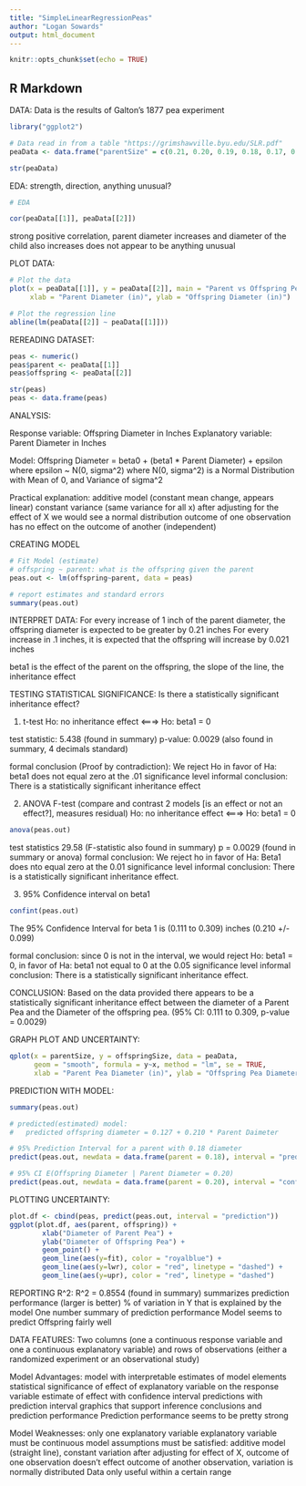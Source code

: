 ---
title: "SimpleLinearRegressionPeas"
author: "Logan Sowards"
output: html_document
---

```{r setup, include=FALSE}
knitr::opts_chunk$set(echo = TRUE)
```

## R Markdown

DATA:
Data is the results of Galton's 1877 pea experiment
```{r}
library("ggplot2")

# Data read in from a table "https://grimshawville.byu.edu/SLR.pdf"
peaData <- data.frame("parentSize" = c(0.21, 0.20, 0.19, 0.18, 0.17, 0.16, 0.15), "offspringSize" = c(0.1726, 0.1707, 0.1637, 0.1640, 0.1613, 0.1617, 0.1598))

str(peaData)
```

EDA:
strength, direction, anything unusual?
```{r}
# EDA

cor(peaData[[1]], peaData[[2]])

```
strong positive correlation, parent diameter increases and diameter of the child also increases
does not appear to be anything unusual




PLOT DATA:
```{r}
# Plot the data
plot(x = peaData[[1]], y = peaData[[2]], main = "Parent vs Offspring Pea Diameter",
     xlab = "Parent Diameter (in)", ylab = "Offspring Diameter (in)")

# Plot the regression line
abline(lm(peaData[[2]] ~ peaData[[1]]))
```



REREADING DATASET:
```{r}

peas <- numeric()
peas$parent <- peaData[[1]]
peas$offspring <- peaData[[2]]

str(peas)
peas <- data.frame(peas)
```


ANALYSIS:

Response variable: Offspring Diameter in Inches
Explanatory variable: Parent Diameter in Inches

Model: Offspring Diameter = beta0 + (beta1 * Parent Diameter) + epsilon
           where epsilon ~ N(0, sigma^2) 
           where N(0, sigma^2) is a Normal Distribution with Mean of 0, and Variance of sigma^2

Practical explanation:
     additive model (constant mean change, appears linear)
     constant variance (same variance for all x)
     after adjusting for  the effect of X we would see a normal distribution
     outcome of one observation has no effect on the outcome of another (independent)


CREATING MODEL
```{r}
# Fit Model (estimate)
# offspring ~ parent: what is the offspring given the parent
peas.out <- lm(offspring~parent, data = peas)

# report estimates and standard errors
summary(peas.out)
```


INTERPRET DATA:
For every increase of 1 inch of the parent diameter, the offspring diameter is expected to be greater by 0.21 inches
For every increase in .1 inches, it is expected that the offspring will increase by 0.021 inches

beta1 is the effect of the parent on the offspring, the slope of the line, the inheritance effect


TESTING STATISTICAL SIGNIFICANCE:
Is there a statistically significant inheritance effect?

1) t-test
Ho: no inheritance effect <===> Ho: beta1 = 0

test statistic: 5.438 (found in summary)
p-value: 0.0029 (also found in summary, 4 decimals standard)

formal  conclusion (Proof by contradiction): We reject Ho in favor of Ha: beta1 does not equal zero at the .01 significance level
informal conclusion: There is a statistically significant inheritance effect



2) ANOVA F-test (compare and contrast 2 models [is an effect or not an effect?], measures residual)
Ho: no inheritance effect <===> Ho: beta1 = 0
```{r}
anova(peas.out)
```

test statistics 29.58 (F-statistic also found in summary)
p = 0.0029 (found in summary or anova)
formal conclusion: We reject ho in favor of Ha: Beta1 does nto equal zero at the 0.01 significance level
informal conclusion: There is a statistically significant inheritance effect.



3) 95% Confidence interval on beta1
```{r}
confint(peas.out)
```
The 95% Confidence Interval for beta 1 is (0.111 to 0.309) inches
                                          (0.210 +/- 0.099) 

formal conclusion: since 0 is not in the interval, we would reject Ho: beta1 = 0, 
         in favor of Ha: beta1 not equal to 0 at the 0.05 significance level
informal conclusion: There is a statistically significant inheritance effect.

CONCLUSION: 
Based on the data provided there appears to be a statistically significant inheritance 
effect between the diameter of a Parent Pea and the Diameter of the offspring pea. 
(95% CI: 0.111 to 0.309, p-value = 0.0029)



GRAPH PLOT AND UNCERTAINTY:
```{r}
qplot(x = parentSize, y = offspringSize, data = peaData, 
      geom = "smooth", formula = y~x, method = "lm", se = TRUE, 
      xlab = "Parent Pea Diameter (in)", ylab = "Offspring Pea Diameter (in)")
```

PREDICTION WITH MODEL:
```{r}
summary(peas.out)

# predicted(estimated) model:
#   predicted offspring diameter = 0.127 + 0.210 * Parent Daimeter

# 95% Prediction Interval for a parent with 0.18 diameter
predict(peas.out, newdata = data.frame(parent = 0.18), interval = "prediction")

# 95% CI E(Offspring Diameter | Parent Diameter = 0.20)
predict(peas.out, newdata = data.frame(parent = 0.20), interval = "confidence")
```



PLOTTING UNCERTAINTY:
```{r}
plot.df <- cbind(peas, predict(peas.out, interval = "prediction"))
ggplot(plot.df, aes(parent, offspring)) + 
        xlab("Diameter of Parent Pea") +
        ylab("Diameter of Offspring Pea") +
        geom_point() +
        geom_line(aes(y=fit), color = "royalblue") +
        geom_line(aes(y=lwr), color = "red", linetype = "dashed") +
        geom_line(aes(y=upr), color = "red", linetype = "dashed")
```



REPORTING R^2:
  R^2 = 0.8554 (found in summary)
  summarizes prediction performance (larger is better)
  % of variation in Y that is explained by the model
  One number summary of prediction performance
  Model seems to predict Offspring fairly well


DATA FEATURES: 
  Two columns (one a continuous response variable and one a continuous 
  explanatory variable) and rows of observations (either a randomized experiment or an 
  observational study)

Model Advantages: model with interpretable estimates of model elements
                 statistical significance of effect of explanatory variable on the response variable
                 estimate of effect with confidence interval
                 predictions with prediction interval 
                 graphics that support inference conclusions and prediction performance
                 Prediction performance seems to be pretty strong

Model Weaknesses: only one explanatory variable
                 explanatory variable must be continuous
                 model assumptions must be satisfied: additive model (straight line), 
                     constant variation after adjusting for effect of X, outcome of one 
                     observation doesn't effect outcome of another observation, variation is 
                     normally distributed
                 Data only useful within a certain range